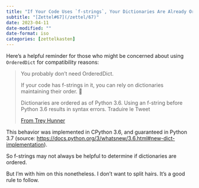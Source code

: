 ```yaml
---
title: "If Your Code Uses `f-strings`, Your Dictionaries Are Already Ordered"
subtitle: "[Zettel#67](/zettel/67)"
date: 2023-04-11
date-modified: ""
date-format: iso
categories: [zettelkasten]
---
```

Here's a helpful reminder for those who might be concerned about using `OrderedDict` for compatibility reasons:

> You probably don't need OrderedDict.
>
> If your code has f-strings in it, you can rely on dictionaries maintaining their order. 📑
>
> Dictionaries are ordered as of Python 3.6. Using an f-string before Python 3.6 results in syntax errors.
> Traduire le Tweet
>
> [From Trey Hunner](https://twitter.com/treyhunner/status/1645593757847367680)

This behavior was implemented in CPython 3.6, and guaranteed in Python 3.7 (source: <https://docs.python.org/3/whatsnew/3.6.html#new-dict-implementation>).

So f-strings may not always be helpful to determine if dictionaries are ordered.

But I'm with him on this nonetheless. I don't want to split hairs. It's a good rule to follow.
